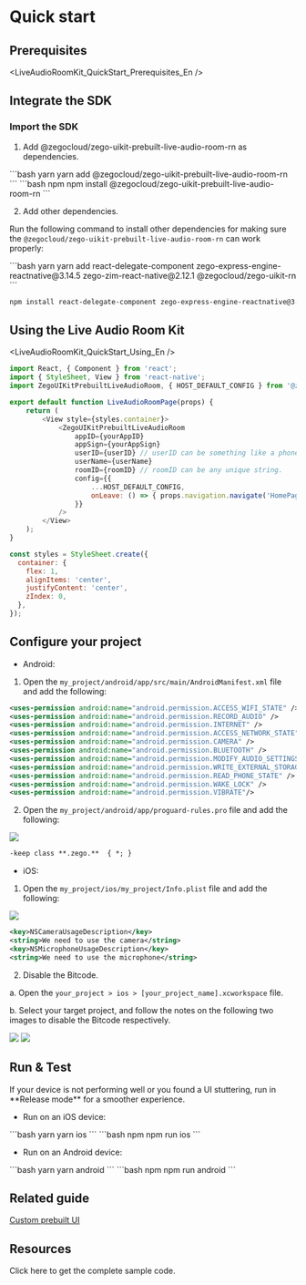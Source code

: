 
# Quick start

## Prerequisites

<LiveAudioRoomKit_QuickStart_Prerequisites_En />

## Integrate the SDK

### Import the SDK

1. Add @zegocloud/zego-uikit-prebuilt-live-audio-room-rn as dependencies.

<CodeGroup>
```bash yarn
yarn add @zegocloud/zego-uikit-prebuilt-live-audio-room-rn
```
```bash npm
npm install @zegocloud/zego-uikit-prebuilt-live-audio-room-rn 
```
</CodeGroup>

2. Add other dependencies.

Run the following command to install other dependencies for making sure the `@zegocloud/zego-uikit-prebuilt-live-audio-room-rn` can work properly:

<CodeGroup>
```bash yarn
yarn add react-delegate-component zego-express-engine-reactnative@3.14.5 zego-zim-react-native@2.12.1 @zegocloud/zego-uikit-rn
```

```bash npm
npm install react-delegate-component zego-express-engine-reactnative@3.14.5 zego-zim-react-native@2.12.1 @zegocloud/zego-uikit-rn
```
</CodeGroup>

## Using the Live Audio Room Kit


<LiveAudioRoomKit_QuickStart_Using_En />

```javascript App.js {3,8-18}
import React, { Component } from 'react';
import { StyleSheet, View } from 'react-native';
import ZegoUIKitPrebuiltLiveAudioRoom, { HOST_DEFAULT_CONFIG } from '@zegocloud/zego-uikit-prebuilt-live-audio-room-rn'

export default function LiveAudioRoomPage(props) {
    return (
        <View style={styles.container}>
            <ZegoUIKitPrebuiltLiveAudioRoom
                appID={yourAppID}
                appSign={yourAppSign}
                userID={userID} // userID can be something like a phone number or the user id on your own user system. 
                userName={userName}
                roomID={roomID} // roomID can be any unique string. 
                config={{
                    ...HOST_DEFAULT_CONFIG,
                    onLeave: () => { props.navigation.navigate('HomePage') },
                }}
            />
        </View>
    );
}

const styles = StyleSheet.create({
  container: {
    flex: 1,
    alignItems: 'center',
    justifyContent: 'center',
    zIndex: 0,
  },
});

```

## Configure your project

- Android: 

1. Open the `my_project/android/app/src/main/AndroidManifest.xml` file and add the following:

```xml
<uses-permission android:name="android.permission.ACCESS_WIFI_STATE" />
<uses-permission android:name="android.permission.RECORD_AUDIO" />
<uses-permission android:name="android.permission.INTERNET" />
<uses-permission android:name="android.permission.ACCESS_NETWORK_STATE" />
<uses-permission android:name="android.permission.CAMERA" />
<uses-permission android:name="android.permission.BLUETOOTH" />
<uses-permission android:name="android.permission.MODIFY_AUDIO_SETTINGS" />
<uses-permission android:name="android.permission.WRITE_EXTERNAL_STORAGE" />
<uses-permission android:name="android.permission.READ_PHONE_STATE" />
<uses-permission android:name="android.permission.WAKE_LOCK" />
<uses-permission android:name="android.permission.VIBRATE"/>
```

2. Open the `my_project/android/app/proguard-rules.pro` file and add the following:

<Frame width="auto" height="auto" caption="">
  <img src="https://storage.zego.im/sdk-doc/Pics/ZegoUIKit/RN/PrebuiltCall/proguard_rules_config.jpg" />
</Frame>

```xml
-keep class **.zego.**  { *; }
```

- iOS:

1. Open the `my_project/ios/my_project/Info.plist` file and add the following:

<Frame width="auto" height="auto" caption="">
  <img src="https://storage.zego.im/sdk-doc/Pics/ZegoUIKit/RN/PrebuiltCall/ios_config2.gif" />
</Frame>

```xml
<key>NSCameraUsageDescription</key>
<string>We need to use the camera</string>
<key>NSMicrophoneUsageDescription</key>
<string>We need to use the microphone</string>
```

2. Disable the Bitcode.

a. Open the `your_project > ios > [your_project_name].xcworkspace` file.

b. Select your target project, and follow the notes on the following two images to disable the Bitcode respectively.

<Frame width="auto" height="auto" caption="">
  <img src="https://storage.zego.im/sdk-doc/Pics/ZegoUIKit/RN/PrebuiltCall/liveAudioRoomBitcode_1.png" />
</Frame>

<Frame width="auto" height="auto" caption="">
  <img src="https://storage.zego.im/sdk-doc/Pics/ZegoUIKit/RN/PrebuiltCall/liveAudioRoomBitcode_2.png" />
</Frame>

## Run & Test

<Note title="Note">
If your device is not performing well or you found a UI stuttering, run in **Release mode** for a smoother experience.
</Note>

- Run on an iOS device:

<CodeGroup>
```bash yarn
yarn ios
```
```bash npm
npm run ios
```
</CodeGroup>

- Run on an Android device:

<CodeGroup>
```bash yarn
yarn android
```
```bash npm
npm run android
```
</CodeGroup>

## Related guide

[Custom prebuilt UI](./03-Custom%20prebuilt%20features/01-Overview.mdx)

## Resources

<CardGroup cols={1}>
  <Card title="Sample code" href="https://github.com/ZEGOCLOUD/zego_uikit_prebuilt_live_audio_room_example_rn" target="_blank">
    Click here to get the complete sample code.
  </Card>
</CardGroup>